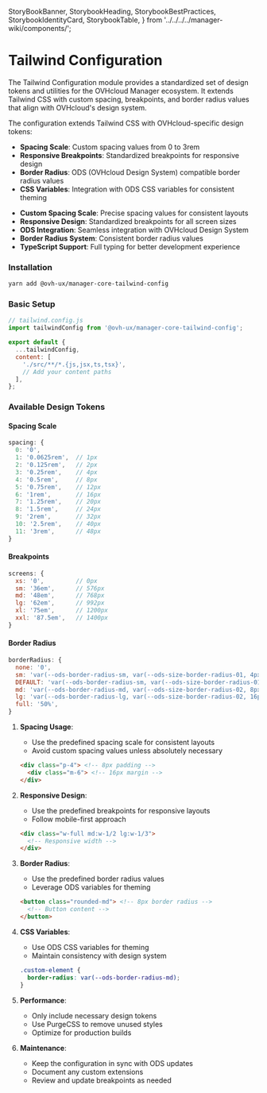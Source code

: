   StoryBookBanner,
  StorybookHeading,
  StorybookBestPractices,
  StorybookIdentityCard,
  StorybookTable,
} from '../../../../manager-wiki/components/';


<Meta title="Core/tailwind-config/Overview" />

# Tailwind Configuration

The Tailwind Configuration module provides a standardized set of design tokens and utilities for the OVHcloud Manager ecosystem. It extends Tailwind CSS with custom spacing, breakpoints, and border radius values that align with OVHcloud's design system.

<StorybookHeading label="Overview" level={2} />

The configuration extends Tailwind CSS with OVHcloud-specific design tokens:

- **Spacing Scale**: Custom spacing values from 0 to 3rem
- **Responsive Breakpoints**: Standardized breakpoints for responsive design
- **Border Radius**: ODS (OVHcloud Design System) compatible border radius values
- **CSS Variables**: Integration with ODS CSS variables for consistent theming

<StorybookHeading label="Key Features" level={2} />

- **Custom Spacing Scale**: Precise spacing values for consistent layouts
- **Responsive Design**: Standardized breakpoints for all screen sizes
- **ODS Integration**: Seamless integration with OVHcloud Design System
- **Border Radius System**: Consistent border radius values
- **TypeScript Support**: Full typing for better development experience

<StorybookHeading label="Usage" level={2} />

### Installation

```bash
yarn add @ovh-ux/manager-core-tailwind-config
```

### Basic Setup

```javascript
// tailwind.config.js
import tailwindConfig from '@ovh-ux/manager-core-tailwind-config';

export default {
  ...tailwindConfig,
  content: [
    './src/**/*.{js,jsx,ts,tsx}',
    // Add your content paths
  ],
};
```

### Available Design Tokens

#### Spacing Scale
```javascript
spacing: {
  0: '0',
  1: '0.0625rem',  // 1px
  2: '0.125rem',   // 2px
  3: '0.25rem',    // 4px
  4: '0.5rem',     // 8px
  5: '0.75rem',    // 12px
  6: '1rem',       // 16px
  7: '1.25rem',    // 20px
  8: '1.5rem',     // 24px
  9: '2rem',       // 32px
  10: '2.5rem',    // 40px
  11: '3rem',      // 48px
}
```

#### Breakpoints
```javascript
screens: {
  xs: '0',         // 0px
  sm: '36em',      // 576px
  md: '48em',      // 768px
  lg: '62em',      // 992px
  xl: '75em',      // 1200px
  xxl: '87.5em',   // 1400px
}
```

#### Border Radius
```javascript
borderRadius: {
  none: '0',
  sm: 'var(--ods-border-radius-sm, var(--ods-size-border-radius-01, 4px))',
  DEFAULT: 'var(--ods-border-radius-sm, var(--ods-size-border-radius-01, 4px))',
  md: 'var(--ods-border-radius-md, var(--ods-size-border-radius-02, 8px))',
  lg: 'var(--ods-border-radius-lg, var(--ods-size-border-radius-02, 16px))',
  full: '50%',
}
```

<StorybookHeading label="Best Practices" level={2} />

1. **Spacing Usage**:
   - Use the predefined spacing scale for consistent layouts
   - Avoid custom spacing values unless absolutely necessary
   ```html
   <div class="p-4"> <!-- 8px padding -->
     <div class="m-6"> <!-- 16px margin -->
   </div>
   ```

2. **Responsive Design**:
   - Use the predefined breakpoints for responsive layouts
   - Follow mobile-first approach
   ```html
   <div class="w-full md:w-1/2 lg:w-1/3">
     <!-- Responsive width -->
   </div>
   ```

3. **Border Radius**:
   - Use the predefined border radius values
   - Leverage ODS variables for theming
   ```html
   <button class="rounded-md"> <!-- 8px border radius -->
     <!-- Button content -->
   </button>
   ```

4. **CSS Variables**:
   - Use ODS CSS variables for theming
   - Maintain consistency with design system
   ```css
   .custom-element {
     border-radius: var(--ods-border-radius-md);
   }
   ```

5. **Performance**:
   - Only include necessary design tokens
   - Use PurgeCSS to remove unused styles
   - Optimize for production builds

6. **Maintenance**:
   - Keep the configuration in sync with ODS updates
   - Document any custom extensions
   - Review and update breakpoints as needed
